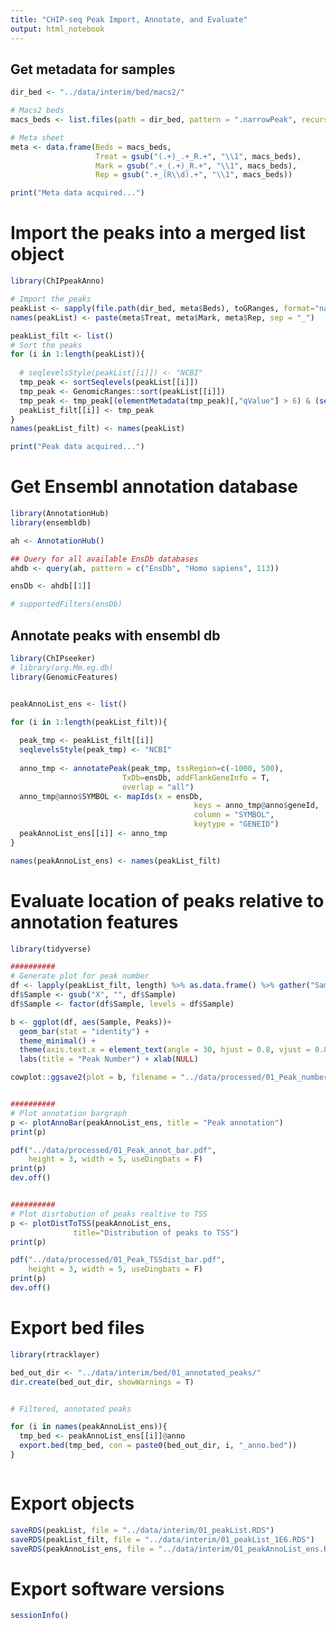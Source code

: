 ```yaml
---
title: "CHIP-seq Peak Import, Annotate, and Evaluate"
output: html_notebook
---
```


## Get metadata for samples
```r

dir_bed <- "../data/interim/bed/macs2/"

# Macs2 beds
macs_beds <- list.files(path = dir_bed, pattern = ".narrowPeak", recursive = T)

# Meta sheet
meta <- data.frame(Beds = macs_beds,
                   Treat = gsub("(.+)_.+_R.+", "\\1", macs_beds),
                   Mark = gsub(".+_(.+)_R.+", "\\1", macs_beds),
                   Rep = gsub(".+_(R\\d).+", "\\1", macs_beds))

print("Meta data acquired...")
```


# Import the peaks into a merged list object
```r
library(ChIPpeakAnno)

# Import the peaks
peakList <- sapply(file.path(dir_bed, meta$Beds), toGRanges, format="narrowPeak")
names(peakList) <- paste(meta$Treat, meta$Mark, meta$Rep, sep = "_")

peakList_filt <- list()
# Sort the peaks
for (i in 1:length(peakList)){
  
  # seqlevelsStyle(peakList[[i]]) <- "NCBI"
  tmp_peak <- sortSeqlevels(peakList[[i]])
  tmp_peak <- GenomicRanges::sort(peakList[[i]])
  tmp_peak <- tmp_peak[(elementMetadata(tmp_peak)[,"qValue"] > 6) & (seqnames(tmp_peak) != "MT")]
  peakList_filt[[i]] <- tmp_peak
}
names(peakList_filt) <- names(peakList)

print("Peak data acquired...")
```


# Get Ensembl annotation database
```r
library(AnnotationHub)
library(ensembldb)

ah <- AnnotationHub()

## Query for all available EnsDb databases
ahdb <- query(ah, pattern = c("EnsDb", "Homo sapiens", 113))

ensDb <- ahdb[[1]]

# supportedFilters(ensDb)

```


## Annotate peaks with ensembl db
```r
library(ChIPseeker)
# library(org.Mm.eg.db)
library(GenomicFeatures)


peakAnnoList_ens <- list()

for (i in 1:length(peakList_filt)){
  
  peak_tmp <- peakList_filt[[i]]
  seqlevelsStyle(peak_tmp) <- "NCBI"
  
  anno_tmp <- annotatePeak(peak_tmp, tssRegion=c(-1000, 500),
                         TxDb=ensDb, addFlankGeneInfo = T,
                         overlap = "all")
  anno_tmp@anno$SYMBOL <- mapIds(x = ensDb, 
                                         keys = anno_tmp@anno$geneId, 
                                         column = "SYMBOL", 
                                         keytype = "GENEID")
  peakAnnoList_ens[[i]] <- anno_tmp
}

names(peakAnnoList_ens) <- names(peakList_filt)

```


# Evaluate location of peaks relative to annotation features
```r
library(tidyverse)

##########
# Generate plot for peak number
df <- lapply(peakList_filt, length) %>% as.data.frame() %>% gather("Sample", "Peaks")
df$Sample <- gsub("X", "", df$Sample)
df$Sample <- factor(df$Sample, levels = df$Sample)

b <- ggplot(df, aes(Sample, Peaks))+
  geom_bar(stat = "identity") +
  theme_minimal() +
  theme(axis.text.x = element_text(angle = 30, hjust = 0.8, vjust = 0.8)) +
  labs(title = "Peak Number") + xlab(NULL)

cowplot::ggsave2(plot = b, filename = "../data/processed/01_Peak_number_1E6.pdf", height = 4, width = 3)


##########
# Plot annotation bargraph
p <- plotAnnoBar(peakAnnoList_ens, title = "Peak annotation")
print(p)

pdf("../data/processed/01_Peak_annot_bar.pdf",
    height = 3, width = 5, useDingbats = F)
print(p)
dev.off()


##########
# Plot disrtobution of peaks realtive to TSS
p <- plotDistToTSS(peakAnnoList_ens,
              title="Distribution of peaks to TSS")
print(p)

pdf("../data/processed/01_Peak_TSSdist_bar.pdf",
    height = 3, width = 5, useDingbats = F)
print(p)
dev.off()


```


# Export bed files
```r
library(rtracklayer)

bed_out_dir <- "../data/interim/bed/01_annotated_peaks/"
dir.create(bed_out_dir, showWarnings = T)


# Filtered, annotated peaks

for (i in names(peakAnnoList_ens)){
  tmp_bed <- peakAnnoList_ens[[i]]@anno
  export.bed(tmp_bed, con = paste0(bed_out_dir, i, "_anno.bed"))
}



```


# Export objects
```r

saveRDS(peakList, file = "../data/interim/01_peakList.RDS")
saveRDS(peakList_filt, file = "../data/interim/01_peakList_1E6.RDS")
saveRDS(peakAnnoList_ens, file = "../data/interim/01_peakAnnoList_ens.RDS")


```


# Export software versions
```r

sessionInfo()

```